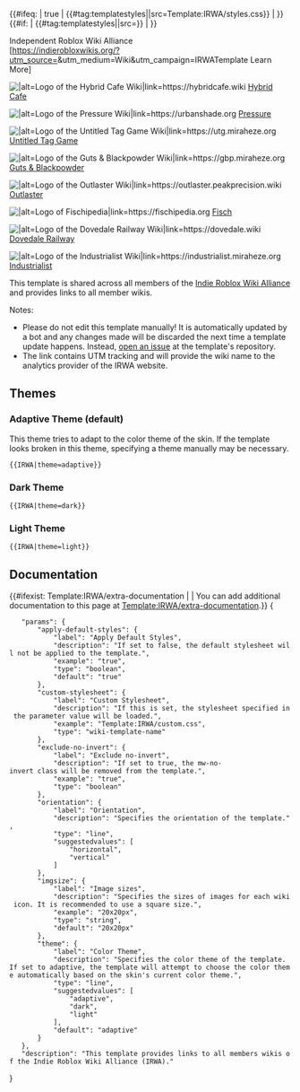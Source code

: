 <includeonly>{{#ifeq: {{{apply-default-styles|true}}} | true | {{#tag:templatestyles||src=Template:IRWA/styles.css}} | }}
{{#if: {{{custom-stylesheet|}}} | {{#tag:templatestyles||src={{{custom-stylesheet}}}}} | }}
<div class="irwa-navigation {{#ifeq: {{{exclude-no-invert|}}} | true | | mw-no-invert }} irwa-conf-{{{orientation|horizontal}}} irwa-color-{{{theme|adaptive}}}">
<div class="irwa-header">
<span class="irwa-title">Independent Roblox Wiki Alliance</span><br>
[https://indierobloxwikis.org/?utm_source={{urlencode:{{SITENAME}}}}&utm_medium=Wiki&utm_campaign=IRWATemplate Learn More]
</div>
<div class="irwa-members">
	<div class="irwa-member invert-member-icon-dark irwa-hybridcafe">[[File:HybridCafeWikiLogo.svg|class=hybrid-cafe-logo mw-no-invert|{{{imgsize|20x20px}}}|alt=Logo of the Hybrid Cafe Wiki|link=https://hybridcafe.wiki]] [https://hybridcafe.wiki Hybrid Cafe]</div>
	<div class="irwa-member invert-member-icon irwa-pressure">[[File:PressureWikiLogo.png|class=pressure-logo mw-no-invert|{{{imgsize|20x20px}}}|alt=Logo of the Pressure Wiki|link=https://urbanshade.org]] [https://urbanshade.org Pressure]</div>
	<div class="irwa-member irwa-utg">[[File:UTGWikiLogo.png|class=utg-logo mw-no-invert|{{{imgsize|20x20px}}}|alt=Logo of the Untitled Tag Game Wiki|link=https://utg.miraheze.org]] [https://utg.miraheze.org Untitled Tag Game]</div>
	<div class="irwa-member irwa-gbp">[[File:GBPWikiLogo.png|class=gbp-logo mw-no-invert|{{{imgsize|20x20px}}}|alt=Logo of the Guts & Blackpowder Wiki|link=https://gbp.miraheze.org]] [https://gbp.miraheze.org Guts & Blackpowder]</div>
	<div class="irwa-member irwa-outlaster">[[File:OutlasterWikiLogo.png|class=outlaster-logo mw-no-invert|{{{imgsize|20x20px}}}|alt=Logo of the Outlaster Wiki|link=https://outlaster.peakprecision.wiki]] [https://outlaster.peakprecision.wiki/ Outlaster]</div>
	<div class="irwa-member irwa-fisch">[[File:FischWikiLogo.png|class=fisch-logo mw-no-invert|{{{imgsize|20x20px}}}|alt=Logo of Fischipedia|link=https://fischipedia.org]] [https://fischipedia.org Fisch]</div>
	<div class="irwa-member invert-member-icon-dark irwa-dovedale">[[File:DovedaleWikiLogo.png|class=dovedale-logo mw-no-invert|{{{imgsize|20x20px}}}|alt=Logo of the Dovedale Railway Wiki|link=https://dovedale.wiki]] [https://dovedale.wiki Dovedale Railway]</div>
	<div class="irwa-member irwa-industrialist">[[File:IndustrialistWikiLogo.png|class=industrialist-logo mw-no-invert|{{{imgsize|20x20px}}}|alt=Logo of the Industrialist Wiki|link=https://industrialist.miraheze.org]] [https://industrialist.miraheze.org Industrialist]</div>
</div>
</div></includeonly>
<noinclude>
This template is shared across all members of the [https://indierobloxwikis.org/ Indie Roblox Wiki Alliance] and provides links to all member wikis.

Notes:
* Please do not edit this template manually! It is automatically updated by a bot and any changes made will be discarded the next time a template update happens. Instead, [https://github.com/Roblox-Indie-Wikis/irwa-templates/issues open an issue] at the template's repository.
* The link contains UTM tracking and will provide the wiki name to the analytics provider of the IRWA website. 

== Themes ==

=== Adaptive Theme (default) ===
This theme tries to adapt to the color theme of the skin. If the template looks broken in this theme, specifying a theme manually may be necessary.

<pre>{{IRWA|theme=adaptive}}</pre>
{{IRWA|theme=adaptive}}

=== Dark Theme ===
<pre>{{IRWA|theme=dark}}</pre>
{{IRWA|theme=dark}}

=== Light Theme ===
<pre>{{IRWA|theme=light}}</pre>
{{IRWA|theme=light}}

== Documentation ==

{{#ifexist: Template:IRWA/extra-documentation | {{IRWA/extra-documentation}} | You can add additional documentation to this page at [[Template:IRWA/extra-documentation]].}}
<templatedata>
{
	"params": {
		"apply-default-styles": {
			"label": "Apply Default Styles",
			"description": "If set to false, the default stylesheet will not be applied to the template.",
			"example": "true",
			"type": "boolean",
			"default": "true"
		},
		"custom-stylesheet": {
			"label": "Custom Stylesheet",
			"description": "If this is set, the stylesheet specified in the parameter value will be loaded.",
			"example": "Template:IRWA/custom.css",
			"type": "wiki-template-name"
		},
		"exclude-no-invert": {
			"label": "Exclude no-invert",
			"description": "If set to true, the mw-no-invert class will be removed from the template.",
			"example": "true",
			"type": "boolean"
		},
		"orientation": {
			"label": "Orientation",
			"description": "Specifies the orientation of the template.",
			"type": "line",
			"suggestedvalues": [
				"horizontal",
				"vertical"
			]
		},
		"imgsize": {
			"label": "Image sizes",
			"description": "Specifies the sizes of images for each wiki icon. It is recommended to use a square size.",
			"example": "20x20px",
			"type": "string",
			"default": "20x20px"
		},
		"theme": {
			"label": "Color Theme",
			"description": "Specifies the color theme of the template. If set to adaptive, the template will attempt to choose the color theme automatically based on the skin's current color theme.",
			"type": "line",
			"suggestedvalues": [
				"adaptive",
				"dark",
				"light"
			],
			"default": "adaptive"
		}
	},
	"description": "This template provides links to all members wikis of the Indie Roblox Wiki Alliance (IRWA)."
}
</templatedata>
</noinclude>
